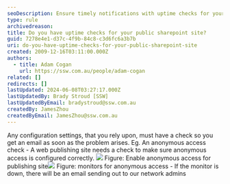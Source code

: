 ```yaml
---
seoDescription: Ensure timely notifications with uptime checks for your public SharePoint site's configuration settings, preventing issues like anonymous access mishaps.
type: rule
archivedreason:
title: Do you have uptime checks for your public sharepoint site?
guid: 7278e4e1-d37c-4f9b-84c8-c3d6fc6a3b7b
uri: do-you-have-uptime-checks-for-your-public-sharepoint-site
created: 2009-12-16T03:11:00.000Z
authors:
  - title: Adam Cogan
    url: https://ssw.com.au/people/adam-cogan
related: []
redirects: []
lastUpdated: 2024-06-08T03:27:17.000Z
lastUpdatedBy: Brady Stroud [SSW]
lastUpdatedByEmail: bradystroud@ssw.com.au
createdBy: JamesZhou
createdByEmail: JamesZhou@ssw.com.au
---
```


Any configuration settings, that you rely upon, must have a check so you get an email as soon as the problem arises. Eg.
An anonymous access check - A web publishing site needs a check to make sure anonymous access is configured correctly.
![](sharepoint_anonymous_access.jpg)
Figure: Enable anonymous access for publishing site![](sharepoint_anonymous_access_monitor.jpg)
Figure: monitors for anonymous access - If the monitor is down, there will be an email sending out to our network admins
